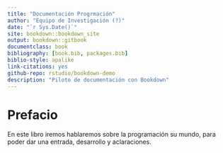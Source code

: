 ```yaml
--- 
title: "Documentación Progrmación"
author: "Equipo de Investigación (?)"
date: "`r Sys.Date()`"
site: bookdown::bookdown_site
output: bookdown::gitbook
documentclass: book
bibliography: [book.bib, packages.bib]
biblio-style: apalike
link-citations: yes
github-repo: rstudio/bookdown-demo
description: "Piloto de documentación con Bookdown"
---
```


# Prefacio {-}

En este libro iremos hablaremos sobre la programación su mundo, para poder dar una entrada, desarrollo y aclaraciones.
